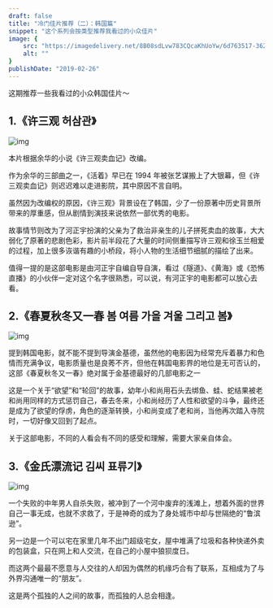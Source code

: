 ```yaml
---
draft: false
title: "冷门佳片推荐（二）：韩国篇"
snippet: "这个系列会按类型推荐我看过的小众佳片"
image: {
    src: "https://imagedelivery.net/8B08sdLvw783CQcaKhUoYw/6d763517-362f-4946-9507-68b73e1d4a00/public",
    alt: ""
}
publishDate: "2019-02-26"
---
```


这期推荐一些我看过的小众韩国佳片～

## 1.《许三观 허삼관》

![img](https://imagedelivery.net/8B08sdLvw783CQcaKhUoYw/64c3e52c-1a0b-4dda-50f3-bb7e36b98500/public)

本片根据余华的小说《许三观卖血记》改编。

作为余华的三部曲之一，《活着》早已在 1994 年被张艺谋搬上了大银幕，但《许三观卖血记》则迟迟难以走进影院，其中原因不言自明。

虽然因为改编权的原因，《许三观》背景设在了韩国，少了一份原著中历史背景所带来的厚重感，但从剧情到演技来说依然一部优秀的电影。

故事情节则改为了河正宇扮演的父亲为了救治非亲生的儿子拼死卖血的故事，大大弱化了原著的悲剧色彩，影片前半段花了大量的时间侧重描写许三观和徐玉兰相爱的过程，加上很多诙谐有趣的小桥段，将小人物的生活细节细腻的描绘了出来。

值得一提的是这部电影是由河正宇自编自导自演，看过《隧道》、《黄海》或《恐怖直播》的小伙伴一定对这个名字很熟悉，可以说，有河正宇的电影都可以放心去看。

## 2.《春夏秋冬又一春 봄 여름 가을 겨울 그리고 봄》

![img](https://imagedelivery.net/8B08sdLvw783CQcaKhUoYw/027d6003-7dee-466a-e6f7-7ed9e4febf00/public)

提到韩国电影，就不能不提到导演金基德，虽然他的电影因为经常充斥着暴力和色情而充满争议，电影质量也是良莠不齐，但他在韩国电影界的地位是无可否认的，这部《春夏秋冬又一春》绝对属于金基德最好的几部电影之一

这是一个关于“欲望”和“轮回”的故事，幼年小和尚用石头去绑鱼、蛙、蛇结果被老和尚用同样的方式惩罚自己，春去冬来，小和尚经历了人性和欲望的斗争，最终还是成为了欲望的俘虏，角色的逐渐转换，小和尚变成了老和尚，当他再次踏入寺院时，一切好像又回到了起点。

关于这部电影，不同的人看会有不同的感受和理解，需要大家亲自体会。

## 3.《金氏漂流记 김씨 표류기》

![img](https://imagedelivery.net/8B08sdLvw783CQcaKhUoYw/c70de799-b131-4e41-f0fe-3c41f4326100/public)

一个失败的中年男人自杀失败，被冲到了一个河中废弃的浅滩上，想着外面的世界自己一事无成，也就不求救了，于是神奇的成为了身处城市中却与世隔绝的“鲁滨逊”。

另一边是一个可以宅在家里几年不出门超级宅女，屋中堆满了垃圾和各种快递外卖的包装盒，只在网上和人交流，在自己的小屋中狼狈度日。

而这两个最最不愿意与人交往的人却因为偶然的机缘巧合有了联系，互相成为了与外界沟通唯一的“朋友”。

这是两个孤独的人之间的故事，而孤独的人总会相逢。

